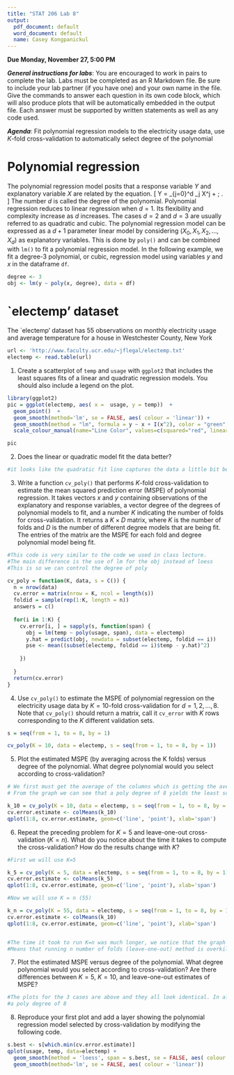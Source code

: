 ---
title: "STAT 206 Lab 8"
output:
  pdf_document: default
  word_document: default
  name: Casey Kongpanickul
---

**Due Monday, November 27, 5:00 PM**

***General instructions for labs***: You are encouraged to work in pairs to complete the lab.  Labs must be completed as an R Markdown file.  Be sure to include your lab partner (if you have one) and your own name in the file.  Give the commands to answer each question in its own code block, which will also produce plots that will be automatically embedded in the output file. Each answer must be supported by written statements as well as any code used. 

***Agenda***: Fit polynomial regression models to the electricity usage data, use $K$-fold cross-validation to automatically select degree of the polynomial

Polynomial regression
==========

The polynomial regression model posits that a response variable $Y$ and explanatory variable $X$ are related by the equation.
\[
Y = \sum_{j=0}^d \beta_j X^j + \epsilon \; .
\]
The number $d$ is called the degree of the polynomial. Polynomial regression reduces to linear regression when $d=1$. Its
flexibility and complexity increase as $d$ increases. The cases $d=2$ and $d=3$ are usually referred to as quadratic and cubic. The polynomial regression model can be expressed as a $d+1$ parameter linear model by considering $(X_0,X_1,X_2, \dots ,X_d)$ as explanatory variables. This is done by `poly()` and can be combined with `lm()` to fit a polynomial regression model. In the following example, we fit a degree-3 polynomial, or cubic, regression model using variables $y$ and $x$ in the dataframe `df`.

```{r, eval=FALSE}
degree <- 3
obj <- lm(y ~ poly(x, degree), data = df)
```

`electemp' dataset
==========

The `electemp' dataset has 55 observations on monthly electricity usage and average temperature for a house in Westchester County, New York

```{r}
url <- 'http://www.faculty.ucr.edu/~jflegal/electemp.txt'
electemp <- read.table(url)
```

1. Create a scatterplot of `temp` and `usage` with `ggplot2` that includes the least squares fits of a linear and quadratic regression models.  You should also include a legend on the plot.

```{r}
library(ggplot2)
pic = ggplot(electemp, aes( x =  usage, y = temp))  + 
  geom_point()  + 
  geom_smooth(method='lm', se = FALSE, aes( colour = 'linear')) + 
  geom_smooth(method = "lm", formula = y ~ x + I(x^2), color = "green", se = FALSE, aes(colour = 'squared')) +
  scale_colour_manual(name="Line Color", values=c(squared="red", linear="blue"))

pic

```

2. Does the linear or quadratic model fit the data better?

```{r}

#it looks like the quadratic fit line captures the data a little bit better than the straight line

```


3. Write a function `cv_poly()` that performs $K$-fold cross-validation to estimate the mean squared prediction error (MSPE) of polynomial regression. It takes vectors $x$ and $y$ containing observations of the explanatory and response variables, a vector degree of the degrees of polynomial models to fit, and a number $K$ indicating the number of folds for cross-validation. It returns a $K \times D$ matrix, where $K$ is the number of folds and $D$ is the number of different degree models that are being fit. The entries of the matrix are the MSPE for each fold and degree polynomial model being fit.

```{r}

#This code is very similar to the code we used in class lecture.
#The main difference is the use of lm for the obj instead of loess
#This is so we can control the degree of poly

cv_poly = function(K, data, s = C()) {
  n = nrow(data)
  cv.error = matrix(nrow = K, ncol = length(s))
  foldid = sample(rep(1:K, length = n))
  answers = c()
  
  for(i in 1:K) {
    cv.error[i, ] = sapply(s, function(span) {
      obj = lm(temp ~ poly(usage, span), data = electemp)
      y.hat = predict(obj, newdata = subset(electemp, foldid == i))
      pse <- mean((subset(electemp, foldid == i)$temp - y.hat)^2)
      
    })
    
  }
  return(cv.error)
}


```


4. Use `cv_poly()` to estimate the MSPE of polynomial regression on the electricity usage data by $K=10$-fold cross-validation for $d=1,2,...,8$. Note that `cv_poly()` should return a matrix, call it `cv_error` with $K$ rows corresponding to the $K$ different validation sets.

```{r}
s = seq(from = 1, to = 8, by = 1)

cv_poly(K = 10, data = electemp, s = seq(from = 1, to = 8, by = 1))

```

5. Plot the estimated MSPE (by averaging across the K folds) versus degree of the polynomial. What
degree polynomial would you select according to cross-validation?


```{r}

# We first must get the average of the columns which is getting the average per poly degree
# From the graph we can see that a poly degree of 8 yields the least squared deviation

k_10 = cv_poly(K = 10, data = electemp, s = seq(from = 1, to = 8, by = 1))
cv.error.estimate <- colMeans(k_10)
qplot(1:8, cv.error.estimate, geom=c('line', 'point'), xlab='span')


```


6. Repeat the preceding problem for $K=5$ and leave-one-out cross-validation ($K=n$). What do you notice about the time it takes to compute the cross-validation? How do the results change with $K$?

```{r}

#First we will use K=5

k_5 = cv_poly(K = 5, data = electemp, s = seq(from = 1, to = 8, by = 1))
cv.error.estimate <- colMeans(k_5)
qplot(1:8, cv.error.estimate, geom=c('line', 'point'), xlab='span')


```

```{r}

#Now we will use K = n (55)

k_n = cv_poly(K = 55, data = electemp, s = seq(from = 1, to = 8, by = 1))
cv.error.estimate <- colMeans(k_10)
qplot(1:8, cv.error.estimate, geom=c('line', 'point'), xlab='span')


#The time it took to run K=n was much longer, we notice that the graph seems identical. This
#Means that running n number of folds (leave-one-out) method is overkill

```

7. Plot the estimated MSPE versus degree of the polynomial. What degree polynomial would you select according to cross-validation? Are there differences between $K=5$, $K=10$, and leave-one-out estimates of MSPE?

```{r}

#The plots for the 3 cases are above and they all look identical. In all 3 cases I would choose
#a poly degree of 8

```

8. Reproduce your first plot and add a layer showing the polynomial regression model selected by cross-validation by modifying the following code.

```{r}

s.best <- s[which.min(cv.error.estimate)]
qplot(usage, temp, data=electemp) + 
  geom_smooth(method = 'loess', span = s.best, se = FALSE, aes( colour = 'best')) +
  geom_smooth(method='lm', se = FALSE, aes( colour = 'linear')) 
  

```


